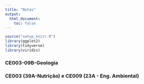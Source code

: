 ```yaml
---
title: "Notas"
output:
  html_document:
    toc: false
---
```


```r
source("setup_knitr.R")
library(ggplot2)
library(tidyverse)
library(viridis)
```

### CE003-09B-Geologia


### CE003 (39A-Nutrição) e CE009 (23A - Eng. Ambiental)

  
